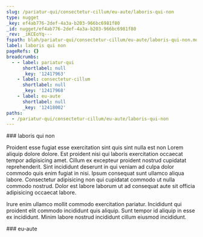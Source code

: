 ```yaml
---
slug: /pariatur-qui/consectetur-cillum/eu-aute/laboris-qui-non
type: nugget
_key: ef4ab776-2def-4a3a-b203-966bc6981f80
_id: nugget/ef4ab776-2def-4a3a-b203-966bc6981f80
_rev: _iKCEoYq---
fspath: blah/pariatur-qui/consectetur-cillum/eu-aute/laboris-qui-non.md
label: laboris qui non
pageRefs: {}
breadcrumbs:
  - - label: pariatur-qui
      shortlabel: null
      _key: '12417963'
    - label: consectetur-cillum
      shortlabel: null
      _key: '12417968'
    - label: eu-aute
      shortlabel: null
      _key: '12418002'
paths:
  - /pariatur-qui/consectetur-cillum/eu-aute/laboris-qui-non
---
```


<NuggetArea>
<Nugget slug="/pariatur-qui/consectetur-cillum/eu-aute/laboris-qui-non" type="nugget" _key="ef4ab776-2def-4a3a-b203-966bc6981f80" _id="nugget/ef4ab776-2def-4a3a-b203-966bc6981f80" _rev="_iKCEoYq---" fspath="blah/pariatur-qui/consectetur-cillum/eu-aute/laboris-qui-non.md" label="laboris qui non" paths="/pariatur-qui/consectetur-cillum/eu-aute/laboris-qui-non">
<NuggetBody>
### laboris qui non

Proident esse fugiat esse exercitation sint quis sint nulla est non Lorem aliquip dolore dolore. Est proident nisi qui laboris exercitation occaecat tempor adipisicing amet. Cillum ex excepteur proident nostrud cupidatat reprehenderit. Sint incididunt deserunt in qui veniam ad culpa dolor commodo quis enim fugiat in nisi. Ipsum consequat sunt ullamco aliqua labore. Consectetur adipisicing non qui cupidatat commodo ut nulla commodo nostrud. Dolor est labore laborum ut ad consequat aute sit officia adipisicing occaecat labore.

Irure enim ullamco mollit commodo exercitation pariatur. Incididunt qui proident elit commodo incididunt quis aliquip. Sunt tempor id aliquip in esse ex incididunt. Minim labore nostrud incididunt cillum eiusmod incididunt.

</NuggetBody>
<Breadcrumbs>
<Crumbs>
<Crumb _key="12417963" label="pariatur-qui" /><Crumb _key="12417968" label="consectetur-cillum" /><Crumb _key="12418002" label="eu-aute" />
</Crumbs>
</Breadcrumbs>
</Nugget>

<NuggetsInbound>
</NuggetsInbound>
<NuggetsOutbound>
</NuggetsOutbound>
</NuggetArea>
<PassagesInbound>
<Passage direction="inbound" type="passage" _key="12418002" _id="passage/12418002" _rev="_iKCEoYe--A" label="eu-aute" passage="eu-aute" fspath="blah/pariatur-qui/consectetur-cillum/eu-aute" paths="/pariatur-qui/consectetur-cillum/eu-aute" slug="/pariatur-qui/consectetur-cillum/eu-aute">
<NuggetBody>
### eu-aute

</NuggetBody>
<Breadcrumbs>
<Crumbs>
<Crumb _key="12417963" label="pariatur-qui" /><Crumb _key="12417968" label="consectetur-cillum" />
</Crumbs>
</Breadcrumbs>
</Passage>

</PassagesInbound>
<PassagesOutbound>
</PassagesOutbound>